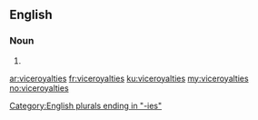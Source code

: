 ==English==

===Noun===
{{head|en|noun plural form}}

# {{plural of|viceroyalty|lang=en}}

[[Category:English plurals ending in "-ies"]]

[[ar:viceroyalties]]
[[fr:viceroyalties]]
[[ku:viceroyalties]]
[[my:viceroyalties]]
[[no:viceroyalties]]